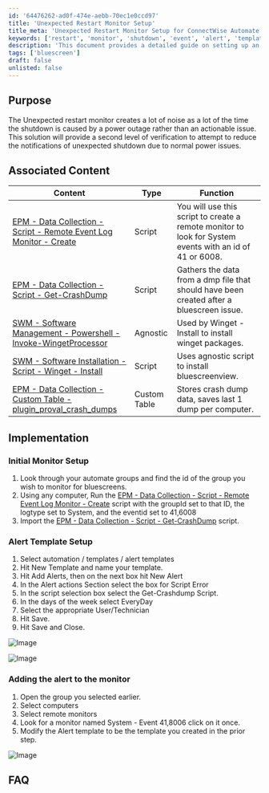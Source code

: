 ```yaml
---
id: '64476262-ad0f-474e-aebb-70ec1e0ccd97'
title: 'Unexpected Restart Monitor Setup'
title_meta: 'Unexpected Restart Monitor Setup for ConnectWise Automate'
keywords: ['restart', 'monitor', 'shutdown', 'event', 'alert', 'template', 'bluescreen', 'power']
description: 'This document provides a detailed guide on setting up an Unexpected Restart Monitor in ConnectWise Automate. It aims to reduce unnecessary notifications caused by power outages by implementing a second level of verification and alert templates for monitoring unexpected shutdowns.'
tags: ['bluescreen']
draft: false
unlisted: false
---
```

## Purpose

The Unexpected restart monitor creates a lot of noise as a lot of the time the shutdown is caused by a power outage rather than an actionable issue. This solution will provide a second level of verification to attempt to reduce the notifications of unexpected shutdown due to normal power issues.

## Associated Content

| Content                                                                                                   | Type     | Function                                                                                                 |
|-----------------------------------------------------------------------------------------------------------|----------|----------------------------------------------------------------------------------------------------------|
| [EPM - Data Collection - Script - Remote Event Log Monitor - Create](https://proval.itglue.com/DOC-5078775-9742626) | Script   | You will use this script to create a remote monitor to look for System events with an id of 41 or 6008. |
| [EPM - Data Collection - Script - Get-CrashDump](https://proval.itglue.com/DOC-5078775-11956458)          | Script   | Gathers the data from a dmp file that should have been created after a bluescreen issue.                |
| [SWM - Software Management - Powershell - Invoke-WingetProcessor](https://proval.itglue.com/DOC-5078775-11310973) | Agnostic | Used by Winget - Install to install winget packages.                                                    |
| [SWM - Software Installation - Script - Winget - Install](https://proval.itglue.com/DOC-5078775-11956636) | Script   | Uses agnostic script to install bluescreenview.                                                         |
| [EPM - Data Collection - Custom Table - plugin_proval_crash_dumps](https://proval.itglue.com/DOC-5078775-11960289) | Custom Table | Stores crash dump data, saves last 1 dump per computer.                                                |

## Implementation

### Initial Monitor Setup

1. Look through your automate groups and find the id of the group you wish to monitor for bluescreens.
2. Using any computer, Run the [EPM - Data Collection - Script - Remote Event Log Monitor - Create](https://proval.itglue.com/DOC-5078775-9742626) script with the groupId set to that ID, the logtype set to System, and the eventid set to 41,6008
3. Import the [EPM - Data Collection - Script - Get-CrashDump](https://proval.itglue.com/DOC-5078775-11956458) script.

### Alert Template Setup

1. Select automation / templates / alert templates
2. Hit New Template and name your template.
3. Hit Add Alerts, then on the next box hit New Alert
4. In the Alert actions Section select the box for Script Error
5. In the script selection box select the Get-Crashdump Script.
6. In the days of the week select EveryDay
7. Select the appropriate User/Technician
8. Hit Save.
9. Hit Save and Close.

![Image](../../static/img/EPM---Data-Collection---Solution--Unexpected-Reboots-caused-by-Bluescreens/image_2.png)

![Image](../../static/img/EPM---Data-Collection---Solution--Unexpected-Reboots-caused-by-Bluescreens/image_3.png)

### Adding the alert to the monitor

1. Open the group you selected earlier.
2. Select computers
3. Select remote monitors
4. Look for a monitor named System - Event 41,8006 click on it once.
5. Modify the Alert template to be the template you created in the prior step.

![Image](../../static/img/EPM---Data-Collection---Solution--Unexpected-Reboots-caused-by-Bluescreens/image_4.png)

## FAQ













